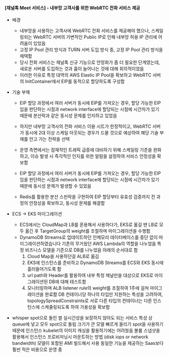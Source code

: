 #### [채널톡 Meet 서비스] - 내부망 고객사를 위한 WebRTC 전화 서비스 제공

- 배경
    - 내부망을 사용하는 고객사에 WebRTC 전화 서비스를 제공해야 했으나, 스케일링되는 WebRTC 서버의 가변적인 Public IP로 인해 내부망 허용 IP 관리에 어려움이 있었음
    - 고정 IP Pool 관리 방식과 TURN 서버 도입 방식 중, 고정 IP Pool 관리 방식을 채택함
    - 당시 전화 서비스는 채널톡 신규 기능으로 안정화가 좀 더 필요한 단계였는데, 새로운 서버를 도입하는 것과 홉이 늘어나는 것에 대해 회의적이었음
    - 이러한 이유로 특정 대역의 AWS Elastic IP Pool을 확보하고 WebRTC 서버의 InitContainer에서 EIP를 동적으로 할당하도록 구성함
- 기술 부채
    - EIP 할당 과정에서 여러 서버가 동시에 EIP를 가져오는 경우, 할당 가능한 EIP임을 판단하는 시점과 network interface에 할당되는 시점에 시간차가 있기 때문에 분산락과 같은 동시성 문제를 인지하고 있었음
    - 하지만 내부망 고객사의 전화 서비스 이용 시트가 한정적이고, WebRTC 서버가 동시에 2대 이상 스케일 아웃되는 경우가 드물 것으로 예상하여 해당 기술 부채를 안고 가는 전략을 선택
    - 운영 측면에서는 잠재적인 트래픽 급증에 대비하기 위해 스케일링 기준을 완화하고, 이슈 발생 시 즉각적인 인지를 위한 알람을 설정하여 서비스 안정성을 확보함

    - EIP 할당 과정에서 여러 서버가 동시에 EIP를 가져오는 경우, 할당 가능한 EIP임을 판단하는 시점과 network interface에 할당되는 시점에 시간차가 있기 때문에 동시성 문제가 발생할 수 있었음
    - Redis를 활용한 분산 스핀락을 구현하여 EIP 할당부터 유효성 검증까지 전 과정의 안정성을 확보하고, 동시성 문제를 해결함


- ECS -> EKS 마이그레이션
    - ECS에서는 CloudMap과 LB를 혼용해서 사용하다가, EKS로 옮길 땐 LB로 모두 옮긴 후 TargetGroup의 weight를 조절하며 마이그레이션을 수행함
    - DynamoDB Streams로 업데이트하던 인메모리 데이터베이스를 중단 없이 마이그레이션하였습니다
        기존의 무거웠던 AWS Lambda의 역할을 나누었음
        특정 비즈니스 모델을 기준으로 DB를 나누었음
        아래의 순서대로 함
        1. Cloud Map을 사용하던걸 ALB로 옮김
        2. EKS에 인스턴스를 준비하고 DynamoDB Streams를 ECS와 EKS 동시에 흘러들어가도록 함
        3. url path와 Header를 활용하여 내부 특정 채널만을 대상으로 EKS로 마이그레이션된 DB에 대해 테스트함
        4. 모니터링하며 ALB listener rule의 weight를 조절하여 1주에 걸쳐 마이그레이션을 완료함
        DB 컨테이너당 하나의 타입만 지원하는 특성을 고려하여, topologySpreadConstraints로 서로 다른 타입의 컨테이너는 다른 인스턴스에 스케줄링되도록 하여 가용성을 확보함


- whisper spot으로 돌린 썰
    실시간성을 보장하지 않아도 되는 서비스 특성 상 queue에 넣고 모두 spot으로 돌림
    크기가 큰 모델 빠르게 올리기
        spot을 사용하기 때문에 인스턴스 kubelet의 이미지 캐싱을 활용하기에는 어려웠음
        볼륨 스냅샷을 활용해서 인스턴스 프로비저닝시 마운트하는 방법 (disk iops or network bandwidth)
        모델이 포함된 AMI 빌드해서 사용
    동일한 기능을 제공하는 Saas보다 훨씬 적은 비용으로 운영 중
